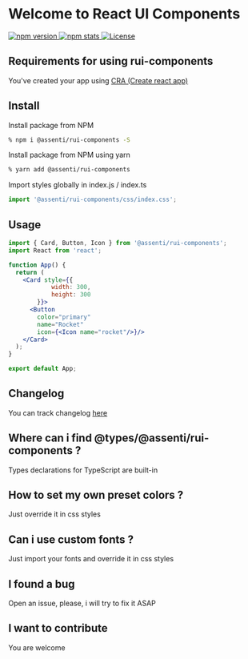 
<Meta title="Get Started" />

# Welcome to React UI Components

<div style={{ textAlign: 'center', margin: '16px 0' }}>
  <a style={{ margin: 4}} aria-label="NPM version" href="https://www.npmjs.com/package/@assenti/rui-components">
    <img alt="npm version" src="https://badgen.net/npm/v/@assenti/rui-components"/>
  </a>
  <a style={{ margin: 4}} aria-label="Downloads" href="https://npm-stat.com/charts.html?package=%40assenti%2Frui-components">
    <img alt="npm stats" src="https://badgen.net/npm/dw/@assenti/rui-components"/>
  </a>
  <a style={{ margin: 4}} href="https://github.com/Assenti/react-ui-components/blob/master/LICENSE">
    <img alt="License" src="https://img.shields.io/badge/License-MIT-brightgreen.svg"/>
  </a>
</div>

## Requirements for using rui-components
You've created your app using [CRA (Create react app)](https://create-react-app.dev/docs/getting-started/)

## Install
Install package from NPM
```bash
% npm i @assenti/rui-components -S
```
Install package from NPM using yarn

```bash
% yarn add @assenti/rui-components
```
Import styles globally in index.js / index.ts
```jsx
import '@assenti/rui-components/css/index.css';
```

## Usage
```jsx
import { Card, Button, Icon } from '@assenti/rui-components';
import React from 'react';

function App() {
  return (
    <Card style={{ 
            width: 300,
            height: 300
        }}>
      <Button 
        color="primary" 
        name="Rocket" 
        icon={<Icon name="rocket"/>}/>
    </Card>
  );
}

export default App;
```

## Changelog
You can track changelog [here](https://github.com/Assenti/react-ui-components/blob/master/CHANGELOG.md)

## Where can i find @types/@assenti/rui-components ?
Types declarations for TypeScript are built-in

## How to set my own preset colors ?
Just override it in css styles

## Can i use custom fonts ?
Just import your fonts and override it in css styles

## I found a bug
Open an issue, please, i will try to fix it ASAP

## I want to contribute
You are welcome